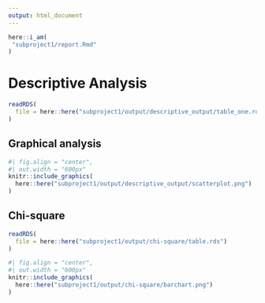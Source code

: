 ```yaml
---
output: html_document
---
```


```r
here::i_am(
 "subproject1/report.Rmd"
)
```

# Descriptive Analysis

```r
readRDS(
  file = here::here("subproject1/output/descriptive_output/table_one.rds") 
)
```

## Graphical analysis


```r
#| fig.align = "center",
#| out.width = "600px"
knitr::include_graphics(
  here::here("subproject1/output/descriptive_output/scatterplot.png")
)
```

## Chi-square

```r
readRDS(
  file = here::here("subproject1/output/chi-square/table.rds") 
)
```

```r
#| fig.align = "center",
#| out.width = "600px"
knitr::include_graphics(
  here::here("subproject1/output/chi-square/barchart.png")
)
```

